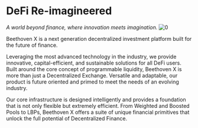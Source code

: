 # DeFi Re-imagineered
_A world beyond finance, where innovation meets imagination._ 
![0](https://user-images.githubusercontent.com/109503546/208124548-827af920-3768-4bcb-9334-45e11d136c2a.png)



Beethoven X is a next generation decentralized investment platform built for the future of finance.

Leveraging the most advanced technology in the industry, we provide innovative, capital-efficient, and sustainable solutions for all DeFi users. Built around the core concept of programmable liquidity, Beethoven X is more than just a Decentralized Exchange. Versatile and adaptable, our product is future oriented and primed to meet the needs of an evolving industry. 

Our core infrastructure is designed intelligently and provides a foundation that is not only flexible but extremely efficient. From Weighted and Boosted Pools to LBPs, Beethoven X offers a suite of unique financial primitives that unlock the full potential of Decentralized Finance. 

